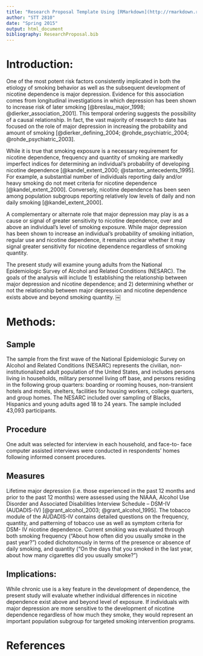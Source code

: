 ```yaml
---
title: "Research Proposal Template Using [RMarkdown](http://rmarkdown.rstudio.com) and [Zotero](www.zotero.org) --- The Association between Nicotine Dependence and Major Depression at Different Levels of Smoking Exposure"
author: "STT 2810"
date: "Spring 2015"
output: html_document
bibliography: ResearchProposal.bib
---
```


# Introduction:

One of the most potent risk factors consistently implicated in both the etiology of smoking behavior as well as the subsequent development of nicotine dependence is major depression. Evidence for this association comes from longitudinal investigations in which depression has been shown to increase risk of later smoking [@breslau_major_1998; @dierker_association_2001].   This temporal ordering suggests the possibility of a causal relationship. In fact, the vast majority of research to date has focused on the role of major depression in increasing the probability and amount of smoking [@dierker_defining_2004; @rohde_psychiatric_2004; @rohde_psychiatric_2003].


While it is true that smoking exposure is a necessary requirement for nicotine dependence, frequency and quantity of smoking are markedly imperfect indices for determining an individual’s probability of developing nicotine dependence [@kandel_extent_2000; @stanton_antecedents_1995]. For example, a substantial number of individuals reporting daily and/or heavy smoking do not meet criteria for nicotine dependence [@kandel_extent_2000]. Conversely, nicotine dependence has been seen among population subgroups reporting relatively low levels of daily and non daily smoking [@kandel_extent_2000].

A complementary or alternate role that major depression may play is as a cause or signal of greater sensitivity to nicotine dependence, over and above an individual’s level of smoking exposure. While major depression has been shown to increase an individual’s probability of smoking initiation, regular use and nicotine dependence, it remains unclear whether it may signal greater sensitivity for nicotine dependence regardless of smoking quantity.

The present study will examine young adults from the National Epidemiologic Survey of Alcohol and Related Conditions (NESARC). The goals of the analysis will include 1) establishing the relationship between major depression and nicotine dependence; and 2) determining whether or not the relationship between major depression and nicotine dependence exists above and beyond smoking quantity.
￼

# Methods:

## Sample

The sample from the first wave of the National Epidemiologic Survey on Alcohol and Related Conditions (NESARC) represents the civilian, non-institutionalized adult population of the United States, and includes persons living in households, military personnel living off base, and persons residing in the following group quarters: boarding or rooming houses, non-transient hotels and motels, shelters, facilities for housing workers, college quarters, and group homes. The NESARC included over sampling of Blacks, Hispanics and young adults aged 18 to 24 years. The sample included 43,093 participants.

## Procedure

One adult was selected for interview in each household, and face-to- face computer assisted interviews were conducted in respondents’ homes following informed consent procedures.

## Measures

Lifetime major depression (i.e. those experienced in the past 12 months and prior to the past 12 months) were assessed using the NIAAA, Alcohol Use Disorder and Associated Disabilities Interview Schedule – DSM-IV (AUDADIS-IV) [@grant_alcohol_2003; @grant_alcohol_1995].  The tobacco module of the AUDADIS-IV contains detailed questions on the frequency, quantity, and patterning of tobacco use as well as symptom criteria for DSM- IV nicotine dependence. Current smoking was evaluated through both smoking frequency ("About how often did you usually smoke in the past year?") coded dichotomously in terms of the presence or absence of daily smoking, and quantity ("On the days that you smoked in the last year, about how many cigarettes did you usually smoke?")

## Implications:

While chronic use is a key feature in the development of dependence, the present study will evaluate whether individual differences in nicotine dependence exist above and beyond level of exposure. If individuals with major depression are more sensitive to the development of nicotine dependence regardless of how much they smoke, they would represent an important population subgroup for targeted smoking intervention programs.

# References
